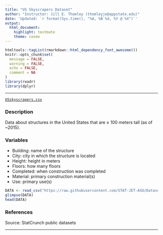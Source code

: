 ```yaml
---
title: "US Skyscrapers Dataset"
author: "Instructor: Jill E. Thomley (thomleyje@appstate.edu)"
date: 'Updated: `r format(Sys.time(), "%A, %B %d, %Y @ %X")`'
output: 
  html_document: 
    highlight: textmate
    theme: cosmo
---
```


```r
htmltools::tagList(rmarkdown::html_dependency_font_awesome())
knitr::opts_chunk$set(
  message = FALSE,
  warning = FALSE,
  echo = FALSE,
  comment = NA
)
library(readr)
library(dplyr)
```
<hr>

<i class="fas fa-database"></i> [`USskyscrapers.csv`](https://raw.githubusercontent.com/STAT-JET-ASU/Datasets/master/Instructor/USskyscrapers.csv)

### Description

Data about structures in the United States that are $\ge$ 100 meters tall (as of ~2015).

### Variables

* Building: name of the structure
* City: city in which the structure is located
* Height: height in meters
* Floors: how many floors
* Completed: when construction was completed
* Material: primary construction material(s)
* Use: primary use(s)

```r
DATA <- read_csv("https://raw.githubusercontent.com/STAT-JET-ASU/Datasets/master/Instructor/USskyscrapers.csv")
glimpse(DATA)
head(DATA)
```

### References

Source: StatCrunch public datasets 

<hr>
